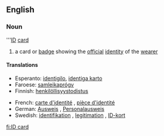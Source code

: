 ==English==

===Noun===
'''[[ID]] [[card]]

# a card or [[badge]] showing the [[official]] [[identity]] of the [[wearer]]

====Translations====
{{top}}
*Esperanto: [[identigilo]], [[identiga karto]]
*Faroese: [[samleikaprógv]] {{n}}
*Finnish: [[henkilöllisyystodistus]]
{{mid}}
*French: [[carte d'identité]] {{f}}, [[pièce d'identité]] {{f}}
*German: [[Ausweis]] {{m}}, [[Personalausweis]] {{m}}
*Swedish: [[identifikation]] {{c}}, [[legitimation#Swedish|legitimation]] {{c}}, [[ID-kort]] {{n}}
{{bottom}}

[[fi:ID card]]